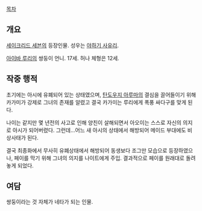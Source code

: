 [[목차]]

== 개요 ==
[[세이크리드 세븐]]의 등장인물. 성우는 [[야하기 사유리]].

[[아이바 루리]]의 쌍둥이 언니. 17세. 허나 체형은 12세.

== 작중 행적 ==
초기에는 아시에 유폐되어 있는 상태였으며, [[탄도우지 아루마]]의 결심을 끌어들이기 위해 카가미가 강제로 그녀의 존재를 알렸고 결국 카가미는 루리에게 폭풍 싸다구를 맞게 된다.

나이는 같지만 몇 년전의 사고로 인해 양친이 살해되면서 아오이는 스스로 자신의 의지로 아시가 되어버렸다. 그런데...어느 새 아시의 상태에서 해방되어 메이드 부대에도 비상사태가 된다.

결국 최종화에서 무사히 유폐상태에서 해방되어 동생보다 조그만 모습으로 등장하였으나, 페이를 막기 위해 그녀의 의지를 나이트에게 주입. 결과적으로 페이를 원래대로 돌려놓게 되었다.

== 여담 ==
쌍둥이라는 것 자체가 네타가 되는 인물.
